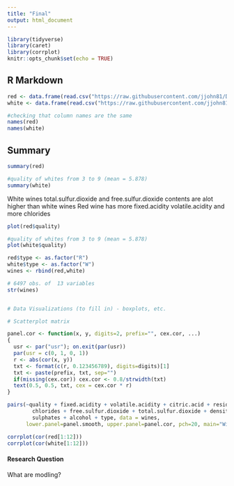 ---
title: "Final"
output: html_document
---

```{r setup, include=FALSE}
library(tidyverse)
library(caret)
library(corrplot)
knitr::opts_chunk$set(echo = TRUE)
```

## R Markdown
 
```{r cars}
red <- data.frame(read.csv("https://raw.githubusercontent.com/jjohn81/DATA621_Final_Project/master/winequality-red.csv", sep = ";"))
white <- data.frame(read.csv("https://raw.githubusercontent.com/jjohn81/DATA621_Final_Project/master/winequality-white.csv", sep = ";"))

#checking that column names are the same
names(red)
names(white)
```

## Summary


```{r pressure, echo=FALSE}
summary(red)

#quality of whites from 3 to 9 (mean = 5.878)
summary(white)

```
White wines  total.sulfur.dioxide and free.sulfur.dioxide contents are alot higher than white wines
Red  wine has more  fixed.acidity   volatile.acidity and  more chlorides



```{r pressure, echo=FALSE}
plot(red$quality)

#quality of whites from 3 to 9 (mean = 5.878)
plot(white$quality)

```


```{r}
red$type <- as.factor("R")
white$type <- as.factor("W")
wines <- rbind(red,white)

# 6497 obs. of  13 variables
str(wines)


# Data Visualizations (to fill in) - boxplots, etc. 

# Scatterplot matrix

panel.cor <- function(x, y, digits=2, prefix="", cex.cor, ...)
{
  usr <- par("usr"); on.exit(par(usr))
  par(usr = c(0, 1, 0, 1))
  r <- abs(cor(x, y))
  txt <- format(c(r, 0.123456789), digits=digits)[1]
  txt <- paste(prefix, txt, sep="")
  if(missing(cex.cor)) cex.cor <- 0.8/strwidth(txt)
  text(0.5, 0.5, txt, cex = cex.cor * r)
}

pairs(~quality + fixed.acidity + volatile.acidity + citric.acid + residual.sugar + 
        chlorides + free.sulfur.dioxide + total.sulfur.dioxide + density +pH + 
        sulphates + alcohol + type, data = wines,
      lower.panel=panel.smooth, upper.panel=panel.cor, pch=20, main="Wines Scatterplot Matrix")
```

```{r}
corrplot(cor(red[1:12]))
corrplot(cor(white[1:12]))
```

#### Research Question
  What are modling?